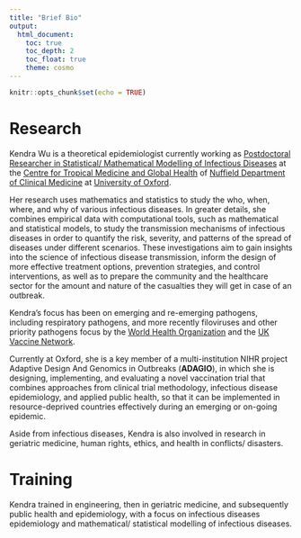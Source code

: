 ```yaml
---
title: "Brief Bio"
output: 
  html_document:
    toc: true
    toc_depth: 2
    toc_float: true
    theme: cosmo
---
```


```r
knitr::opts_chunk$set(echo = TRUE)
```

# Research
Kendra Wu is a theoretical epidemiologist currently working as [Postdoctoral Researcher in Statistical/ Mathematical Modelling of Infectious Diseases](https://ergo.tghn.org/contact/kendra-wu) at the [Centre for Tropical Medicine and Global Health](https://www.tropicalmedicine.ox.ac.uk) of [Nuffield Department of Clinical Medicine](https://www.ndm.ox.ac.uk) at [University of Oxford](http://www.ox.ac.uk). 

Her research uses mathematics and statistics to study the who, when, where, and why of various infectious diseases. In greater details, she combines empirical data with computational tools, such as mathematical and statistical models, to study the transmission mechanisms of infectious diseases in order to quantify the risk, severity, and patterns of the spread of diseases under different scenarios. These investigations aim to gain insights into the science of infectious disease transmission, inform the design of more effective treatment options, prevention strategies, and control interventions, as well as to prepare the community and the healthcare sector for the amount and nature of the casualties they will get in case of an outbreak. 

Kendra's focus has been on emerging and re-emerging pathogens, including respiratory pathogens, and more recently filoviruses and other priority pathogens focus by the [World Health Organization](https://www.who.int/blueprint/priority-diseases/en) and the [UK Vaccine Network](https://www.gov.uk/government/groups/uk-vaccines-network). 

Currently at Oxford, she is a key member of a multi-institution NIHR project Adaptive Design And Genomics in Outbreaks (**ADAGIO**), in which she is designing, implementing, and evaluating a novel vaccination trial that combines approaches from clinical trial methodology, infectious disease epidemiology, and applied public health, so that it can be implemented in resource-deprived countries effectively during an emerging or on-going epidemic. 

Aside from infectious diseases, Kendra is also involved in research in geriatric medicine, human rights, ethics, and health in conflicts/ disasters.

# Training
Kendra trained in engineering, then in geriatric medicine, and subsequently public health and epidemiology, with a focus on infectious diseases epidemiology and mathematical/ statistical modelling of infectious diseases.

<!-- Kendra received her degree in clinical geriatric medicine and PhD in community medicine with a focus of infectious disease epidemiology from [The University of Hong Kong](http://www.hku.hk), where she was a Swire Schoar and a Postgraduate Scholarship recipient. She also holds a Postgraduate Diploma (PGDip) in Epidemology from [London School of Hygiene \& Tropical Medicine](https://www.lshtm.ac.uk), and an undergraduate and a Master's degree in engineering from [The University of Michigan, Ann Arbor](http://umich.edu), USA. She was once a visiting researcher at MRC Centre for Outbreak Analysis and Modelling (now [MRC Centre for Global Infectious Disease Analysis](https://www.imperial.ac.uk/mrc-outbreaks)) of [Imperial College London](http://www.imperial.ac.uk) during her PhD candidature. 

<!-- Kendra is currently undergoing public health specialty training in the United Kingdom. -->